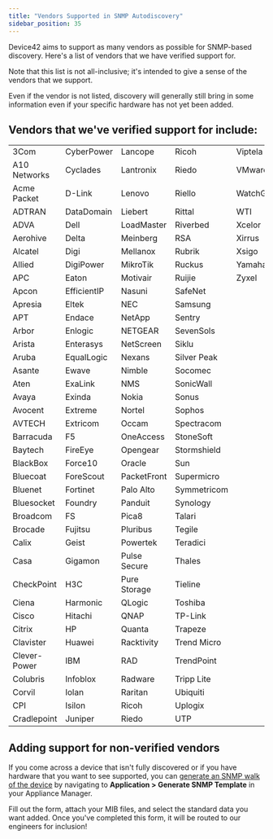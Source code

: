 ```yaml
---
title: "Vendors Supported in SNMP Autodiscovery"
sidebar_position: 35
---
```


Device42 aims to support as many vendors as possible for SNMP-based discovery. Here's a list of vendors that we have verified support for.

Note that this list is not all-inclusive; it's intended to give a sense of the vendors that we support. 

Even if the vendor is not listed, discovery will generally still bring in some information even if your specific hardware has not yet been added. 

## Vendors that we've verified support for include:

|              |             |              |             |            |
|--------------|-------------|--------------|-------------|------------|
| 3Com         | CyberPower  | Lancope      | Ricoh       | Viptela    |
| A10 Networks | Cyclades    | Lantronix    | Riedo       | VMware     |
| Acme Packet  | D-Link      | Lenovo       | Riello      | WatchGuard |
| ADTRAN       | DataDomain  | Liebert      | Rittal      | WTI        |
| ADVA         | Dell        | LoadMaster   | Riverbed    | Xcelor     |
| Aerohive     | Delta       | Meinberg     | RSA         | Xirrus     |
| Alcatel      | Digi        | Mellanox     | Rubrik      | Xsigo      |
| Allied       | DigiPower   | MikroTik     | Ruckus      | Yamaha     |
| APC          | Eaton       | Motivair     | Ruijie      | Zyxel      |
| Apcon        | EfficientIP | Nasuni       | SafeNet     |            |
| Apresia      | Eltek       | NEC          | Samsung     |            |
| APT          | Endace      | NetApp       | Sentry      |            |
| Arbor        | Enlogic     | NETGEAR      | SevenSols   |            |
| Arista       | Enterasys   | NetScreen    | Siklu       |            |
| Aruba        | EqualLogic  | Nexans       | Silver Peak |            |
| Asante       | Ewave       | Nimble       | Socomec     |            |
| Aten         | ExaLink     | NMS          | SonicWall   |            |
| Avaya        | Exinda      | Nokia        | Sonus       |            |
| Avocent      | Extreme     | Nortel       | Sophos      |            |
| AVTECH       | Extricom    | Occam        | Spectracom  |            |
| Barracuda    | F5          | OneAccess    | StoneSoft   |            |
| Baytech      | FireEye     | Opengear     | Stormshield |            |
| BlackBox     | Force10     | Oracle       | Sun         |            |
| Bluecoat     | ForeScout   | PacketFront  | Supermicro  |            |
| Bluenet      | Fortinet    | Palo Alto    | Symmetricom |            |
| Bluesocket   | Foundry     | Panduit      | Synology    |            |
| Broadcom     | FS          | Pica8        | Talari      |            |
| Brocade      | Fujitsu     | Pluribus     | Tegile      |            |
| Calix        | Geist       | Powertek     | Teradici    |            |
| Casa         | Gigamon     | Pulse Secure | Thales      |            |
| CheckPoint   | H3C         | Pure Storage | Tieline     |            |
| Ciena        | Harmonic    | QLogic       | Toshiba     |            |
| Cisco        | Hitachi     | QNAP         | TP-Link     |            |
| Citrix       | HP          | Quanta       | Trapeze     |            |
| Clavister    | Huawei      | Racktivity   | Trend Micro |            |
| Clever-Power | IBM         | RAD          | TrendPoint  |            |
| Colubris     | Infoblox    | Radware      | Tripp Lite  |            |
| Corvil       | Iolan       | Raritan      | Ubiquiti    |            |
| CPI          | Isilon      | Ricoh        | Uplogix     |            |
| Cradlepoint  | Juniper     | Riedo        | UTP         |            |


## Adding support for non-verified vendors

If you come across a device that isn't fully discovered or if you have hardware that you want to see supported, you can [generate an SNMP walk of the device](administration/appliance-manager/collecting-snmpwalk-output-for-troubleshooting.md) by navigating to **Application > Generate SNMP Template** in your Appliance Manager.

Fill out the form, attach your MIB files, and select the standard data you want added. Once you've completed this form, it will be routed to our engineers for inclusion!
